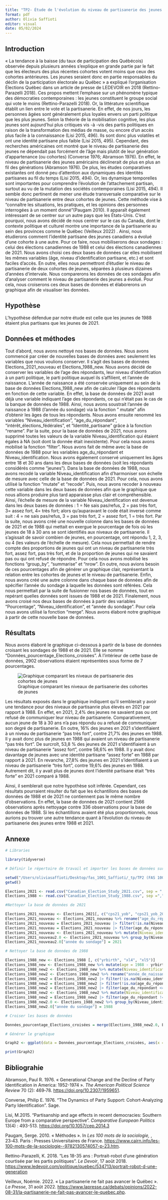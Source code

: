 ```yaml
---
title: "TP2- Étude de l'évolution du niveau de partisanerie des jeunes entre la cohorte de 1988 et de 2021"
format: pdf
author: Olivia Saffioti
editor: visual
date: 05/02/2024
---
```


## Introduction

« La tendance à la baisse (du taux de participation des Québécois) observée depuis plusieurs années s'explique en grande partie par le fait que les électeurs des plus récentes cohortes votent moins que ceux des cohortes antérieures. Les jeunes seraient donc en partie responsables du déclin de la participation électorale au Québec » a expliqué l'organisation Élections Québec dans un article de presse de LEDEVOIR en 2018 (Rettino-Parazelli 2018). Ces propos mettent l'emphase sur un phénomène typique des démocraties contemporaines : les jeunes constituent le groupe social qui vote le moins (Rettino-Parazelli 2018). Or, la littérature scientifique établit un lien entre le vote et la partisanerie. En effet, de nos jours, les personnes âgées sont généralement plus loyales envers un parti politique que les plus jeunes. Selon la théorie de la mobilisation cognitive, les plus jeunes sont aujourd'hui plus critiques vis -à -vis des partis politiques en raison de la transformation des médias de masse, ou encore d'un accès plus facile à la connaissance (Lisi 2015, 496). Ils sont donc plus volatiles et ont une identité partisane plus faible (Lisi 2015, 495). Cependant, des recherches américaines ont montré que le niveau de partisanerie des jeunes ne dépendait pas forcément de l'âge mais plutôt de leur génération d'appartenance (ou cohortes) (Converse 1976; Abramson 1976). En effet, le niveau de partisanerie des jeunes américains déclinerait de plus en plus an fil des générations (Abramson 1976). De plus, les études comparatives existantes ont donné peu d'attention aux dynamiques des identités partisanes au fil du temps (Lisi 2015, 494). Or, les dynamique temporelles sont importantes pour comprendre l'évolution de l'attachement partisan, surtout au vu de la mutation des sociétés contemporaines (Lisi 2015, 494). Il semble donc pertinent de mener une étude transversale comparative sur le niveau de partisanerie entre deux cohortes de jeunes. Cette méthode vise à "connaître les situations, les pratiques, et les opinions des personnes interrogées à un moment donné"(Paugam 2010). Il apparaît également intéressant de se centrer sur un autre pays que les États-Unis. C'est pourquoi, nous avons décidé de nous centrer sur le cas du Canada, dont le contexte politique et culturel montre une importance de la partisanerie au sein des provinces comme le Québec (Veilleux 2022) . Ainsi, nous étudierons comment l'identité partisane des jeunes canadiens a évolué d'une cohorte à une autre. Pour ce faire, nous mobiliserons deux sondages : celui des élections canadiennes de 1988 et celui des élections canadiennes de 2021. Nous avons choisi ces deux bases de données car elles mobilisent les mêmes variables (âge, niveau d'identification partisane, etc.) et sont faciles d'accès. En outre, elles nous permettront d'étudier le niveau de partisanerie de deux cohortes de jeunes, séparées à plusieurs dizaines d'années d'intervale. Nous comparerons les données de ces sondages afin d'analyser comment le niveau de partisanerie des jeunes a évolué. Pour cela, nous croiserons ces deux bases de données et élaborerons un graphique afin de visualiser les données.

## Hypothèse

L'hypothèse défendue par notre étude est celle que les jeunes de 1988 étaient plus partisans que les jeunes de 2021.

## Données et méthodes

Tout d'abord, nous avons nettoyé nos bases de données. Nous avons commencé par créer de nouvelles bases de données avec seulement les variables que nous voulions conserver. Il s'agit des bases de données Elections_2021_nouveau et Elections_1988_new. Nous avons décidé de conserver les variables de l'age des répondants, leur niveau d'identification à un parti politique, le parti politique auquel ils s'affilient, et l'année de naissance. L'année de naissance a été conservée uniquement au sein de la base de données Elections_1988_new afin de calculer l'âge des répondants en fonction de cette variable. En effet, la base de données de 2021 avait déjà une variable indiquant l'age des répondants, ce qui n'était pas le cas de la banque de données de 1988. Ainsi, nous avons soustrait l'année de naissance à 1988 (l'année du sondage) via la fonction " mutate" afin d'obtenir les âges de tous les répondants. Nous avons ensuite renommé les variables "Niveau_identification", "age_du_répondant", "intérêt_élections_fédérales", et "Identité_partisane" grâce à la fonction "rename". Par la suite, pour la base de données de 2021, nous avons supprimé toutes les valeurs de la variable Niveau_identification qui étaient égales à NA (soit dont la donnée était inexistente). Pour cela nous avons mobilisé la fonction "filter". Nous avons fait de même avec la base de données de 1988 pour les variables age_du_répondant et Niveau_identification. Nous avons également conservé uniquement les âges entre 18 et 30 ans dans les deux bases de données (soit les répondants considérés comme "jeunes"). Dans la base de données de 1988, nous avons recodé la variable Niveau_identification afin d'harmoniser son échelle de mesure avec celle de la base de données de 2021. Pour cela, nous avons utilisé la fonction "mutate" et "recode". Puis, nous avons recoder à nouveau cette variable dans les deux bases de données afin que le graphique que nous allions produire plus tard apparaisse plus clair et compréhensible. Ainsi, l'échelle de mesure de la variable Niveau_identification est devenue dans les deux bases de données : 1 = Ne sais pas/refus, 2 = pas très fort, 3= assez fort, 4= très fort; alors qu'auparavant le code était inversé comme suit : 4 = ne sais pas/refus, 3 = pas très fort, 2 = assez fort, 1 = très fort. Par la suite, nous avons créé une nouvelle colonne dans les bases de données de 2021 et de 1988 qui mettait en exergue le pourcentage de fois où les jeunes de 18 à 30 ans se sont identifiés aux niveaux de partisanerie. Il s'agissait de savoir combien de jeunes, en pourcentage, ont répondu 1, 2, 3, ou 4 (les valeurs de l'échelle de mesure). Cela nous permettait de rendre compte des proportions de jeunes qui ont un niveau de partisanerie très fort, assez fort, pas très fort, et de la proportion de jeunes qui ne savaient pas ou qui ont refusé de répondre. Pour cela nous avons mobilisé les fonctions "group_by", "summarise" et "nrow". En outre, nous avions besoin de ces pourcentages afin de générer un graphique clair, représentant la relation entre les cohortes de jeunes et le niveau de partisanerie. Enfin, nous avons créé une autre colonne dans chaque base de données afin de spécifier l'année du sondage à laquelle les données sont référées. Cela nous permettait par la suite de fusionner nos bases de données, tout en repérant quelles données sont issues de 1988 et de 2021. Finalement, nous avons croisé nos deux bases de données à partir des variables "Pourcentage", "Niveau_identification", et "année du sondage". Pour cela nous avons utilisé la fonction "merge". Nous avons élaboré notre graphique à partir de cette nouvelle base de données.

## Résultats

Nous avons élaboré le graphique ci-dessous à partir de la base de données croisant les sondages de 1988 et de 2021. Elle se nomme "Données_pourcentage_Elections_croisées". À l'intérieur de cette base de données, 2902 observations étaient représentées sous forme de 7 pourcentages.

![Graphique comparant les niveaux de partisanerie des cohortes de jeunes](/Users/oliviasaffioti/Desktop/Graph2bis.png)

Les résultats exposés dans le graphique indiquent qu'il semblerait y avoir une tendance pour des niveaux de partisanrie plus élevés en 2021 par rapport à 1988. En effet, en 2021, 2,4% des jeunes ne savaient pas ou ont refusé de communiquer leur niveau de partisanerie. Comparativement, aucun jeune de 18 à 30 ans n'a pas répondu ou a refusé de communiquer son degré de partisanerie. En outre, 16% des jeunes en 2021 s'identifiaient à un niveau de partisanerie "pas très fort", contre 21,7% des jeunes en 1988. Il y avait donc plus de jeunes en 1988 qui avaient un niveau de partisanerie "pas très fort". De surcroît, 53,8 % des jeunes de 2021 s'identifiaient à un niveau de partisanerie "assez fort", contre 58,6% en 1988. Il y avait donc davantage de jeunes avec une identité partisane "assez forte" en 1988 par rapport à 2021. En revanche, 27,8% des jeunes en 2021 s'identifiaient à un niveau de partisanerie "très fort", contre 19,6% des jeunes en 1988. Autrement dit, il y avait plus de jeunes dont l'identité partisane était "très forte" en 2021 comparé à 1988.

Ainsi, il semblerait que notre hypothèse soit inférée. Cependant, ces résultats pourraient résulter du fait que les échantillons des bases de données de 1988 et de 2021 ne contiennent pas le même nombre d'observations. En effet, la base de données de 2021 contient 2566 observations après nettoyage contre 336 observations pour la base de données de 1988. Si les échantillons avaient été plus proportionnels, nous aurions pu trouver une autre tendance quant à l'évolution du niveau de partisanerie des jeunes entre 1988 et 2021.

## Annexe

```r

# Libraries

library(tidyverse)

# Définir le répertoire de travail et importer les bases de données sur Rstudio

setwd("/Users/oliviasaffioti/Desktop/fas_1001_Saffioti/_tp/TP2 (FAS 1001)")
getwd()

Elections_2021 <- read.csv("Canadian_Election_Study_2021.csv", sep = ",")
Elections_1988 <- read.csv("Canadian_Election_Study_1988.csv", sep =",")

#Nettoyer la base de données de 2021

Elections_2021_nouveau <- Elections_2021[, c("cps21_yob", "cps21_yob_2003_age", "cps21_age", "cps21_interest_gen_1", "cps21_interest_elxn_1", "cps21_fed_id", "cps21_fed_id_str")]
Elections_2021_nouveau <- Elections_2021_nouveau %>% rename("age_du_répondant" = "cps21_age", "Niveau_identification" = "cps21_fed_id_str", "Identité_partisane" = "cps21_fed_id")
Elections_2021_nouveau = Elections_2021_nouveau |> filter(!is.na(Niveau_identification))
Elections_2021_nouveau = Elections_2021_nouveau |> filter(age_du_répondant <= 30)
Elections_2021_nouveau <- Elections_2021_nouveau %>% mutate(Niveau_identification = recode(Niveau_identification, "1" = "4", "2" = "3", "3" = "2", "4" = "1"))
Elections_2021_nouveau2.0 <- Elections_2021_nouveau %>% group_by(Niveau_identification) %>% summarise(Pourcentage = n() / nrow(Elections_2021_nouveau) * 100)
Elections_2021_nouveau2.0["année du sondage"] = 2021

# Nettoyer la base de données de 1988

Elections_1988_new <- Elections_1988 [, c("yrbirth", "xl4", "xl5")]
Elections_1988_new <- Elections_1988_new %>% mutate(age = 1988 - yrbirth)
Elections_1988_new2 <- Elections_1988_new %>% mutate(Niveau_identification = recode(xl5, "1" = "1", "3" = "2", "5" = "3", "9" = "4", "8" = "4" ))
Elections_1988_new2 <- Elections_1988_new2 %>% rename("année_de_naissance" ="yrbirth", "age_du_répondant" = "age", "Identité_partisane" = "xl4", "Codage_originel_niveau_identification" = "xl5")
Elections_1988_new2 = Elections_1988_new2 |> filter(!is.na(Niveau_identification))
Elections_1988_new2 = Elections_1988_new2 |> filter(!is.na(age_du_répondant))
Elections_1988_new2 = Elections_1988_new2 |> filter(age_du_répondant <= 30)
Elections_1988_new2 <- Elections_1988_new2 %>% mutate(Niveau_identification = recode(Niveau_identification, "1" = "4", "2" = "3", "3" = "2", "4" = "1"))
Elections_1988_new2 = Elections_1988_new2 |> filter(age_du_répondant != 16)
Elections_1988_new2.0 <- Elections_1988_new2 %>% group_by(Niveau_identification) %>% summarise(Pourcentage = n() / nrow(Elections_1988_new2) * 100)
Elections_1988_new2.0["année du sondage"] = 1988

# Croiser les bases de données

Données_pourcentage_Elections_croisées = merge(Elections_1988_new2.0, Elections_2021_nouveau2.0, by =c("Niveau_identification", "année du sondage", "Pourcentage"), all.x = TRUE, all.y = TRUE)

# Générer le graphique

Graph2 <- ggplot(data = Données_pourcentage_Elections_croisées, aes(x = as.factor(Niveau_identification), y = Pourcentage, fill = as.factor(`année du sondage`))) + geom_bar(stat = "identity", position = "dodge", color = "black") + labs(title = "Comparaison du niveau de partisanerie entre les jeunes de 1988 et de 2021", x = "Niveau de partisanerie", y = "Pourcentage de jeunes de 18-30 ans", fill = "Année du sondage") + scale_fill_manual(values = c("deeppink3", "darkturquoise")) + scale_x_discrete(labels = c("Ne sais pas/refus", "Pas très fort", "Assez fort", "Très fort"))

print(Graph2)


```

## Bibliograhie

Abramson, Paul R. 1976. « Generational Change and the Decline of Party Identification in America: 1952-1974 ». *The American Political Science Review* 70 (2): 469‑78. <https://doi.org/10.2307/1959651>.

Converse, Philip E. 1976. "The Dynamics of Party Support: Cohort-Analyzing Party Identification". Sage.

Lisi, M.2015. "Partisanship and age effects in recent democracies: Southern Europe from a comparative perspective". *Comparative European Politics* 13(4) : 493-513. <https://doi.org/10.1057/cep.2014.3>

Paugam, Serge. 2010. « Méthodes ». In *Les 100 mots de la sociologie,* , 23‑43. Paris : Presses Universitaires de France. <https://www.cairn.info/les-100-mots-de-la-sociologie--9782130574057-p-23.htm>.

Rettino-Parazelli, K. 2018. "Les 18-35 ans : Portrait-robot d'une génération courtisée par les partis politiques". *Le Devoir*, 17 août 2018. <https://www.ledevoir.com/politique/quebec/534713/portrait-robot-d-une-generation>

Veilleux, Noémie. 2022. « La partisanerie ne fait pas avancer le Québec ». *La Presse*, 31 août 2022. <https://www.lapresse.ca/debats/opinions/2022-08-31/la-partisanerie-ne-fait-pas-avancer-le-quebec.php>.

